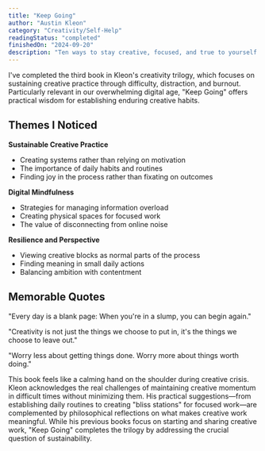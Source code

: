 ```yaml
---
title: "Keep Going"
author: "Austin Kleon"
category: "Creativity/Self-Help"
readingStatus: "completed"
finishedOn: "2024-09-20"
description: "Ten ways to stay creative, focused, and true to yourself in chaotic times."
---
```


I've completed the third book in Kleon's creativity trilogy, which focuses on sustaining creative
practice through difficulty, distraction, and burnout. Particularly relevant in our overwhelming
digital age, "Keep Going" offers practical wisdom for establishing enduring creative habits.

## Themes I Noticed

**Sustainable Creative Practice**

- Creating systems rather than relying on motivation
- The importance of daily habits and routines
- Finding joy in the process rather than fixating on outcomes

**Digital Mindfulness**

- Strategies for managing information overload
- Creating physical spaces for focused work
- The value of disconnecting from online noise

**Resilience and Perspective**

- Viewing creative blocks as normal parts of the process
- Finding meaning in small daily actions
- Balancing ambition with contentment

## Memorable Quotes

"Every day is a blank page: When you're in a slump, you can begin again."

"Creativity is not just the things we choose to put in, it's the things we choose to leave out."

"Worry less about getting things done. Worry more about things worth doing."

This book feels like a calming hand on the shoulder during creative crisis. Kleon acknowledges the
real challenges of maintaining creative momentum in difficult times without minimizing them. His
practical suggestions—from establishing daily routines to creating "bliss stations" for focused
work—are complemented by philosophical reflections on what makes creative work meaningful. While his
previous books focus on starting and sharing creative work, "Keep Going" completes the trilogy by
addressing the crucial question of sustainability.
